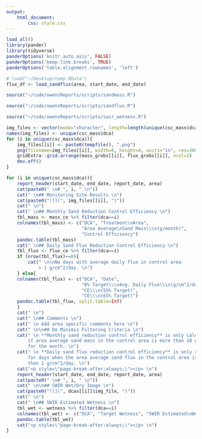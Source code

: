 ```yaml
---
output: 
    html_document:
        css: style.css
---
```


```r
load_all()
library(pander)
library(tidyverse)
panderOptions('knitr.auto.asis', FALSE)
panderOptions('keep.line.breaks', TRUE)
panderOptions('table.alignment.rownames', 'left')
```
```r
# load("~/Desktop/temp.RData")
flux_df <- load_sandflux(area, start_date, end_date)
```

```r
source("~/code/owensReports/scripts/sandmass.R")
```

```r
source("~/code/owensReports/scripts/sandflux.R")
```

```r
source("~/code/owensReports/scripts/swir_wetness.R")
```

```r
img_files <- vector(mode="character", length=length(unique(csc_mass$dca)))
names(img_files) <- unique(csc_mass$dca)
for (i in unique(csc_mass$dca)){
    img_files[[i]] <- paste0(tempfile(), ".png")
    png(filename=img_files[[i]], width=8, height=4, units="in", res=300)
    gridExtra::grid.arrange(mass_grobs[[i]], flux_grobs[[i]], ncol=2)
    dev.off()
}
```

```r
for (i in unique(csc_mass$dca)){
    report_header(start_date, end_date, report_date, area)
    cat(paste0(" \n# ", i, " \n"))
    cat(" \n## Monitoring Site Results \n")
    cat(paste0("![](", img_files[[i]], ")"))
    cat(" \n")
    cat(" \n## Monthly Sand Reduction Control Efficiency \n")
    tbl_mass <- mass_ce %>% filter(dca==i) 
    colnames(tbl_mass) <- c("DCA", "Treatment\nArea", 
                            "Area Average\nSand Mass\\\n(g/month)", 
                            "Control Efficiency")
    pandoc.table(tbl_mass)
    cat(" \n## Daily Sand Flux Reduction Control Efficiency \n")
    tbl_flux <- flux_ce %>% filter(dca==i) 
    if (nrow(tbl_flux)==0){
        cat(" \n\nNo days with average daily flux in control area 
            > 1 g/cm^2/day. \n")
    } else{
    colnames(tbl_flux) <- c("DCA", "Date", 
                            "0% Target\\\nAvg. Daily Flux\\\n(g/cm^2/day)", 
                            "CE\\\n(55% Target)",
                            "CE\\\n(65% Target)") 
    pandoc.table(tbl_flux, split.table=Inf)
    }
    cat(" \n")
    cat(" \n## Comments \n")
    cat(" \n Add area specific comments here \n")
    cat(" \n\n## De Minimis Filtering Criteria \n")
    cat(" \n **Monthly sand reduction control efficiency** is only calculated 
        if area average sand mass in the control area is more than 10 grams 
        for the month. \n")
    cat(" \n **Daily sand flux reduction control efficiency** is only reported 
        for days when the area average sand flux in the control area is more 
        than 1 g/cm^2/day. \n")
    cat("<p style=\"page-break-after:always;\"></p> \n")
    report_header(start_date, end_date, report_date, area)
    cat(paste0(" \n# ", i, " \n"))
    cat(" \n\n## SWIR Wet/Dry Image \n")
    cat(paste0("![](", dcas[[i]]$img_file, ")"))
    cat(" \n")
    cat(" \n## SWIR Estimated Wetness \n")
    tbl_wet <- wetness %>% filter(dca==i)
    colnames(tbl_wet) <- c("DCA", "Target Wetness", "SWIR Estimated\nWetness")
    pandoc.table(tbl_wet)
    cat("<p style=\"page-break-after:always;\"></p> \n")
}
```

